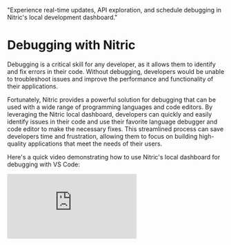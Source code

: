   "Experience real-time updates, API exploration, and schedule debugging in Nitric's local development dashboard."

# Debugging with Nitric

Debugging is a critical skill for any developer, as it allows them to identify and fix errors in their code. Without debugging, developers would be unable to troubleshoot issues and improve the performance and functionality of their applications.

Fortunately, Nitric provides a powerful solution for debugging that can be used with a wide range of programming languages and code editors. By leveraging the Nitric local dashboard, developers can quickly and easily identify issues in their code and use their favorite language debugger and code editor to make the necessary fixes. This streamlined process can save developers time and frustration, allowing them to focus on building high-quality applications that meet the needs of their users.

Here's a quick video demonstrating how to use Nitric's local dashboard for debugging with VS Code:

<div>
  <div className="video-container">
    <iframe
      src="https://www.youtube-nocookie.com/embed/dzZu84xr6cY"
      title="Debugging with Nitric Local Dashboard"
      frameBorder="0"
      allow="accelerometer; autoplay; clipboard-write; encrypted-media; gyroscope; picture-in-picture; web-share"
      allowFullScreen
    />
  </div>
</div>

## VS Code Debugging with Nitric Templates

### TypeScript and JavaScript

Nitric's JavaScript and TypeScript templates include pre-made launch.json files that enable seamless debugging in VS Code.

Once you have created your new Nitric project, your directory structure will resemble the following:

```
project-root/
├── .vscode/
│   └── launch.json
├── nitric.yaml
├── ...
```

Before running the debugger, it is necessary to install the project's dependencies. In the case of TypeScript or JavaScript, you can do this by running:

<CodeGroup>

```bash {{ title: "npm" }}
npm install
```

```bash {{ title: "yarn" }}
yarn install
```

```bash {{ title: "pnpm" }}
pnpm install
```

</CodeGroup>

Then go to the Run and Debug tab and click the start debugging button (The Green arrow) for `Debug Nitric App`:

![Debug Button VS Code](/docs/images/guides/debugging/run-debug.png)

To learn more about debugging with VS Code, you can explore [additional resources and documentation](https://code.visualstudio.com/docs/editor/debugging).

### Other languages

In the future, we might include debugging guides for more languages, and it's likely that they will be unique enough to require their own guides.

## Next Steps

Take a look at our other guides for some inspiration on what to build next!

- [Nitric and Supabase](./nitric-and-supabase)
- [Nitric and GraphQL](./graphql)
- [APIs with PlanetScale, Prisma and Nitric](./serverless-api-with-planetscale-and-prisma)

